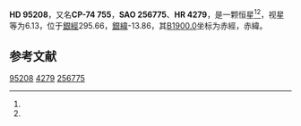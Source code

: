 {{Starbox begin
| name = HD 95208
}}
{{Starbox observe
| epoch = [[J2000.0|J2000.0]]
| constell = {{星座名待查}}<ref name=SIMBAD>{{cite web
 | url=http://simbad.u-strasbg.fr/simbad/sim-id?Ident=HR+4279
 | title=Pulsating variable Star
 | publisher=Centre de Données astronomiques de Strasbourg
 | work=SIMBAD
 | accessdate=2012-07-13
 | archive-date=2016-03-16
 | archive-url=https://web.archive.org/web/20160316163018/http://simbad.u-strasbg.fr/simbad/sim-id?Ident=HR+4279
 | dead-url=no
 }}</ref><ref name=DATA>{{cite web
 | url=http://vizier.u-strasbg.fr/viz-bin/VizieR-5?-out.add=.&-source=5050&-corr=PK=HR&-out.max=9999&HR=4279
 | title=VizieR Detailed Page
 | accessdate=2012-07-13
 | archive-date=2016-03-05
 | archive-url=https://web.archive.org/web/20160305025649/http://vizier.u-strasbg.fr/viz-bin/VizieR-5?-out.add=.&-source=5050&-corr=PK=HR&-out.max=9999&HR=4279
 | dead-url=no
 }}</ref>
| 星官 = 
| ra = {{RA|10|57|15.7}}<ref name=SIMBAD /><ref name=DATA />
| dec = {{DEC|-75|5|59}}<ref name=SIMBAD /><ref name=DATA />
| appmag_v = 6.13<ref name=SIMBAD /><ref name=DATA />
}}
{{Starbox character
| class = K1II<ref name=SIMBAD /><ref name=DATA />
| b-v = 1.53<ref name=SIMBAD /><ref name=DATA />
| u-b = 1.64<ref name=SIMBAD /><ref name=DATA />
| r-i = <ref name=SIMBAD /><ref name=DATA />
| variable = 
}}
{{Starbox astrometry
| radial_v = 1.64
| prop_mo_ra = 8
| parallax = 
| p_error = 
}}
{{Starbox catalog
| names =CP-74 755，[[SAO星表|SAO]] 256775，[[HD星表|HD]] 95208，[[HR星表|HR]] 4279}}
{{Starbox reference |Simbad=HR+4279}}
{{Starbox end}}

'''HD 95208'''，又名'''CP-74 755'''，'''SAO 256775'''、'''HR 4279'''，是一颗恒星<ref name=SIMBAD /><ref name=DATA />，视星等为6.13，位于[[銀道座標系|銀經]]295.66，[[銀道座標系|銀緯]]-13.86，其[[B1900.0|B1900.0]]坐标为赤經{{RA|10|54|24.9}}，赤緯{{DEC|-74|-13.86|53}}。

== 参考文献 ==
{{reflist}}

{{star-stub}}

[[Category:HD和HDE天體|95208]]
[[Category:HR天體|4279]]
[[Category:SAO天體|256775]]